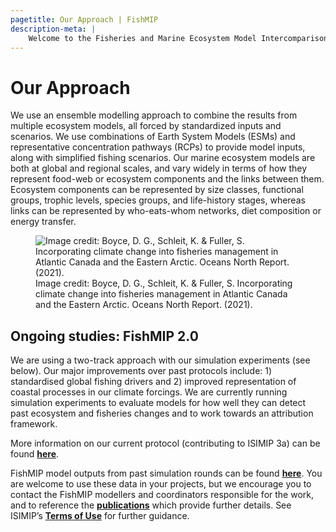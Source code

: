 ```yaml
---
pagetitle: Our Approach | FishMIP
description-meta: |
    Welcome to the Fisheries and Marine Ecosystem Model Intercomparison Project.
---
```


# Our Approach

We use an ensemble modelling approach to combine the results from multiple ecosystem models, all forced by standardized inputs and scenarios. We use combinations of Earth System Models (ESMs) and representative concentration pathways (RCPs) to provide model inputs, along with simplified fishing scenarios. Our marine ecosystem models are both at global and regional scales, and vary widely in terms of how they represent food-web or ecosystem components and the links between them. Ecosystem components can be represented by size classes, functional groups, trophic levels, species groups, and life-history stages, whereas links can be represented by who-eats-whom networks, diet composition or energy transfer.

![Image credit: Boyce, D. G., Schleit, K. & Fuller, S. Incorporating climate change into fisheries management in Atlantic Canada and the Eastern Arctic. Oceans North Report. (2021).](../images/FISHMIP.max-1200x1200.png){style="text-color:light-grey;text-font:0.25px"}

## **Ongoing studies: FishMIP 2.0**

We are using a two-track approach with our simulation experiments (see below). Our major improvements over past protocols include: 1) standardised global fishing drivers and 2) improved representation of coastal processes in our climate forcings. We are currently running simulation experiments to evaluate models for how well they can detect past ecosystem and fisheries changes and to work towards an attribution framework.

More information on our current protocol (contributing to ISIMIP 3a) can be found [**here**](protocols.html){.email-link}.

FishMIP model outputs from past simulation rounds can be found [**here**](https://data.isimip.org/){.email-link}. You are welcome to use these data in your projects, but we encourage you to contact the FishMIP modellers and coordinators responsible for the work, and to reference the [**publications**](https://fish-mip.github.io/publications.html){.email-link} which provide further details. See ISIMIP's [**Terms of Use**](https://www.isimip.org/gettingstarted/terms-of-use/){.email-link} for further guidance.
